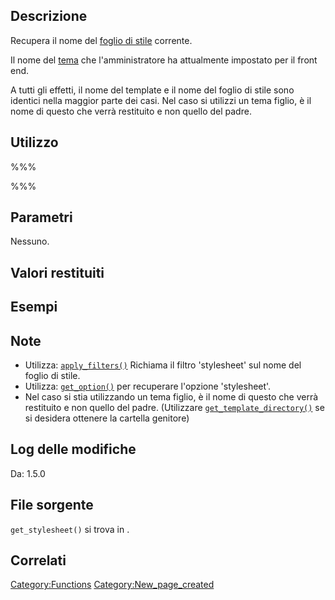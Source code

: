 {{Languages|
{{en|Function Reference/get_stylesheet}}
{{it|Riferimento funzioni/get_stylesheet}}
}}

== Descrizione ==
Recupera il nome del [http://it.wikipedia.org/wiki/CSS foglio di stile] corrente.

Il nome del [[it:Glossario#Tema|tema]] che l'amministratore ha attualmente impostato per il front end.

A tutti gli effetti, il nome del template e il nome del foglio di stile sono identici nella maggior parte dei casi. Nel caso si utilizzi un tema figlio, è il nome di questo che verrà restituito e non quello del padre.

== Utilizzo ==
%%%<?php get_stylesheet(); ?>%%%

== Parametri ==
Nessuno.

== Valori restituiti ==
{{it:Return||string|Nome del foglio di stile.}}

== Esempi ==
<!-- Need creative examples. Feel free to link to external examples. -->

== Note ==
* Utilizza: [[it:Riferimento_funzioni/apply_filters|<tt>apply_filters()</tt>]] Richiama il filtro 'stylesheet' sul nome del foglio di stile.
* Utilizza: [[it:Riferimento_funzioni/get_option|<tt>get_option()</tt>]] per recuperare l'opzione 'stylesheet'.
* Nel caso si stia utilizzando un tema figlio, è il nome di questo che verrà restituito e non quello del padre. (Utilizzare [[Function_Reference/get_template_directory|<tt> get_template_directory()</tt>]] se si desidera ottenere la cartella genitore)

== Log delle modifiche ==
Da: 1.5.0

== File sorgente ==
<!-- Need links to current source code files -->
<tt>get_stylesheet()</tt> si trova in {{Trac|wp-includes/theme.php}}.

== Correlati ==
<!--
    To Do:
    Need to find related functions.
    Need to create groups of functions and create templates to add them to a page quickly.
    Some functions may be related to many groups of functions.
-->

{{it:Tag Footer}}

[[Category:Functions]]
[[Category:New_page_created]]